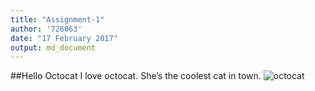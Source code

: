 ```yaml
---
title: "Assignment-1"
author: '726063'
date: "17 February 2017"
output: md_document
---
```


##Hello Octocat
I love octocat. She's the coolest cat in town.
![octocat](https://dl.dropboxusercontent.com/u/11805474/painblogr/biostats/assignments/octocat.png)


